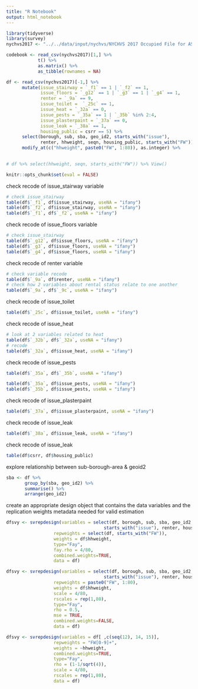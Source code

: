```yaml
---
title: "R Notebook"
output: html_notebook
---
```

```r
library(tidyverse)
library(survey)
nychvs2017 <- "../../data/input/nychvs/NYCHVS 2017 Occupied File for ASA Challenge_CSV.csv"

```

```r
codebook <- read_csv(nychvs2017)[1,] %>% 
            t() %>% 
            as.matrix() %>% 
            as_tibble(rownames = NA)
```

```r
df <- read_csv(nychvs2017)[-1,] %>%
      mutate(issue_stairway = `_f1` == 1 | `_f2` == 1,
             issue_floors = `_g12` == 1 | `_g3` == 1 | `_g4` == 1,
             renter = `_9a` == 9,
             issue_toilet =  `_25c` == 1, 
             issue_heat = `_32a` == 0,
             issue_pests = `_35a` == 1 | `_35b` %in% 2:4,
             issue_plasterpaint = `_37a` == 0,
             issue_leak = `_38a` == 1,
             housing_public = csrr == 5) %>%
      select(borough, sub, sba, geo_id2, starts_with("issue"), 
             renter, hhweight, seqn, housing_public, starts_with("FW")) %>% 
      modify_at(c("hhweight", paste0("FW", 1:80)), as.integer) %>%
      

# df %>% select(hhweight, seqn, starts_with("FW")) %>% View()
```

```r
knitr::opts_chunk$set(eval = FALSE)
```

check recode of issue_stairway variable
```r
# check issue_stairway
table(df$`_f1`, df$issue_stairway, useNA = "ifany")
table(df$`_f2`, df$issue_stairway, useNA = "ifany")
table(df$`_f1`, df$`_f2`, useNA = "ifany")
```

check recode of issue_floors variable
```r
# check issue_stairway
table(df$`_g12`, df$issue_floors, useNA = "ifany")
table(df$`_g3`, df$issue_floors, useNA = "ifany")
table(df$`_g4`, df$issue_floors, useNA = "ifany")
```

check recode of renter variable
```r
# check variable recode
table(df$`_9a`, df$renter, useNA = "ifany")
# check how 2 variables about rental status relate to one another
table(df$`_9a`, df$`_9c`, useNA = "ifany")
```

check recode of issue_toilet
```r
table(df$`_25c`, df$issue_toilet, useNA = "ifany")
```

check recode of issue_heat 
```r
# look at 2 variables related to heat
table(df$`_32b`, df$`_32a`, useNA = "ifany")
# recode
table(df$`_32a`, df$issue_heat, useNA = "ifany")
```

check recode of issue_pests
```r
table(df$`_35a`, df$`_35b`, useNA = "ifany")

table(df$`_35a`, df$issue_pests, useNA = "ifany")
table(df$`_35b`, df$issue_pests, useNA = "ifany")
```

check recode of issue_plasterpaint
```r
table(df$`_37a`, df$issue_plasterpaint, useNA = "ifany")
```

check recode of issue_leak
```r
table(df$`_38a`, df$issue_leak, useNA = "ifany")
```

check recode of issue_leak
```r
table(df$csrr, df$housing_public)
```

explore relationship between sub-borough-area & geoid2
```r
sba <- df %>%
       group_by(sba, geo_id2) %>%
       summarise() %>%
       arrange(geo_id2)
```

create an appropriate design object that contains the data variables and the replication weights metadata needed for valid estimation
```r
dfsvy <- svrepdesign(variables = select(df, borough, sub, sba, geo_id2, 
                                     starts_with("issue"), renter, housing_public), 
                  repweights = select(df, starts_with("FW")),
                  weights = df$hhweight, 
                  type="Fay",
                  fay.rho = 4/80,
                  combined.weights=TRUE,
                  data = df)

dfsvy <- svrepdesign(variables = select(df, borough, sub, sba, geo_id2, 
                                     starts_with("issue"), renter, housing_public), 
                  repweights = paste0("FW", 1:80),
                  weights = df$hhweight,
                  scale = 4/80,
                  rscales = rep(1,80),
                  type="Fay",
                  rho = 0.5,
                  mse = TRUE,
                  combined.weights=FALSE,
                  data = df)

dfsvy <- svrepdesign(variables = df[ ,c(seq(12), 14, 15)], 
                  repweights = "FW[0-9]+",
                  weights = ~hhweight,
                  combined.weights=TRUE,
                  type="Fay",
                  rho = (1-1/sqrt(4)),
                  scale = 4/80,
                  rscales = rep(1,80),
                  data = df)
```

